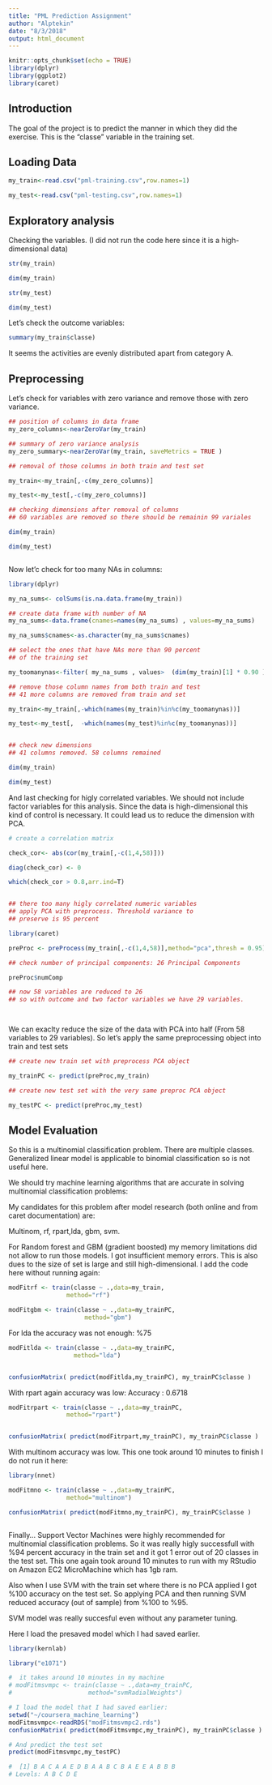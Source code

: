 ```yaml
---
title: "PML Prediction Assignment"
author: "Alptekin"
date: "8/3/2018"
output: html_document
---
```


```r
knitr::opts_chunk$set(echo = TRUE)
library(dplyr)
library(ggplot2)
library(caret)
```

## Introduction

The goal of the project is to predict the manner in which they did the exercise. This is the "classe" variable in the training set.

## Loading Data

```r
my_train<-read.csv("pml-training.csv",row.names=1)

my_test<-read.csv("pml-testing.csv",row.names=1)

```

## Exploratory analysis

Checking the variables. (I did not run the code here since it is a high-dimensional data)

```r
str(my_train)

dim(my_train)

str(my_test)

dim(my_test)

```

Let's check the outcome variables:

```r

summary(my_train$classe)

```

It seems the activities are evenly distributed apart from category A.

## Preprocessing

Let's check for variables with zero variance and remove those with zero variance.

```r

## position of columns in data frame
my_zero_columns<-nearZeroVar(my_train)

## summary of zero variance analysis
my_zero_summary<-nearZeroVar(my_train, saveMetrics = TRUE )

## removal of those columns in both train and test set

my_train<-my_train[,-c(my_zero_columns)]

my_test<-my_test[,-c(my_zero_columns)]

## checking dimensions after removal of columns
## 60 variables are removed so there should be remainin 99 variales

dim(my_train)

dim(my_test)



```

Now let'c check for too many NAs in columns:


```r

library(dplyr)

my_na_sums<- colSums(is.na.data.frame(my_train)) 

## create data frame with number of NA
my_na_sums<-data.frame(cnames=names(my_na_sums) , values=my_na_sums)

my_na_sums$cnames<-as.character(my_na_sums$cnames)

## select the ones that have NAs more than 90 percent
## of the training set

my_toomanynas<-filter( my_na_sums , values>  (dim(my_train)[1] * 0.90 ) )$cnames

## remove those column names from both train and test
## 41 more columns are removed from train and set

my_train<-my_train[,-which(names(my_train)%in%c(my_toomanynas))]

my_test<-my_test[,  -which(names(my_test)%in%c(my_toomanynas))]


## check new dimensions
## 41 columns removed. 58 columns remained

dim(my_train)

dim(my_test) 
```

And last checking for higly correlated variables. We should not include factor variables for this analysis.
Since the data is high-dimensional this kind of control is necessary. It could lead us to reduce the dimension with PCA.

```r

# create a correlation matrix

check_cor<- abs(cor(my_train[,-c(1,4,58)]))

diag(check_cor) <- 0

which(check_cor > 0.8,arr.ind=T)


## there too many higly correlated numeric variables
## apply PCA with preprocess. Threshold variance to 
## preserve is 95 percent

library(caret)

preProc <- preProcess(my_train[,-c(1,4,58)],method="pca",thresh = 0.95)

## check number of principal components: 26 Principal Components

preProc$numComp

## now 58 variables are reduced to 26
## so with outcome and two factor variables we have 29 variables.




```

We can exaclty reduce the size of the data with PCA into half (From 58 variables to 29 variables). So let's apply the same preprocessing object into train and test sets

```r

## create new train set with preprocess PCA object

my_trainPC <- predict(preProc,my_train)

## create new test set with the very same preproc PCA object

my_testPC <- predict(preProc,my_test)

```


## Model Evaluation

So this is a multinomial classification problem. There are multiple classes. Generalized linear model is applicable to binomial classification so is not useful here. 

We should try machine learning algorithms that are accurate in solving multinomial classification problems:

My candidates for this problem after model research (both online and from caret documentation) are:

Multinom, rf, rpart,lda, gbm, svm.

For Random forest and GBM (gradient boosted) my memory limitations did not allow to run those models. I got insufficient memory errors. This is also dues to the size of set is large and still high-dimensional. I add the code here without running again:

```r

modFitrf <- train(classe ~ .,data=my_train,
                method="rf")

modFitgbm <- train(classe ~ .,data=my_trainPC,
                     method="gbm")


```

For lda the accuracy was not enough: %75

```r


modFitlda <- train(classe ~ .,data=my_trainPC,
                  method="lda")


confusionMatrix( predict(modFitlda,my_trainPC), my_trainPC$classe )


```


With rpart again accuracy was low: Accuracy : 0.6718

```r


modFitrpart <- train(classe ~ .,data=my_trainPC,
                method="rpart")


confusionMatrix( predict(modFitrpart,my_trainPC), my_trainPC$classe )


```

With multinom accuracy was low. This one took around 10 minutes to finish I do not run it here:

```r


library(nnet)

modFitmno <- train(classe ~ .,data=my_trainPC,
                method="multinom")

confusionMatrix( predict(modFitmno,my_trainPC), my_trainPC$classe )



```


Finally... Support Vector Machines were highly recommended for multinomial classification problems. So it was really higly successfull with %94 percent accuracy in the train set and it got 1 error out of 20 classes in the test set. This one again took around 10 minutes to run with my RStudio on Amazon EC2 MicroMachine which has 1gb ram.

Also when I use SVM with the train set where there is no PCA applied I got %100 accuracy on the test set. So applying PCA and then running SVM reduced accuracy (out of sample) from %100 to %95.

SVM model was really succesful even without any parameter tuning.

Here I load the presaved model which I had saved earlier.

```r


library(kernlab)

library("e1071")

#  it takes around 10 minutes in my machine
# modFitmsvmpc <- train(classe ~ .,data=my_trainPC,
#                     method="svmRadialWeights")

# I load the model that I had saved earlier:
setwd("~/coursera_machine_learning")
modFitmsvmpc<-readRDS("modFitmsvmpc2.rds")
confusionMatrix( predict(modFitmsvmpc,my_trainPC), my_trainPC$classe )

# And predict the test set
predict(modFitmsvmpc,my_testPC)

#  [1] B A C A A E D B A A B C B A E E A B B B
# Levels: A B C D E

```


